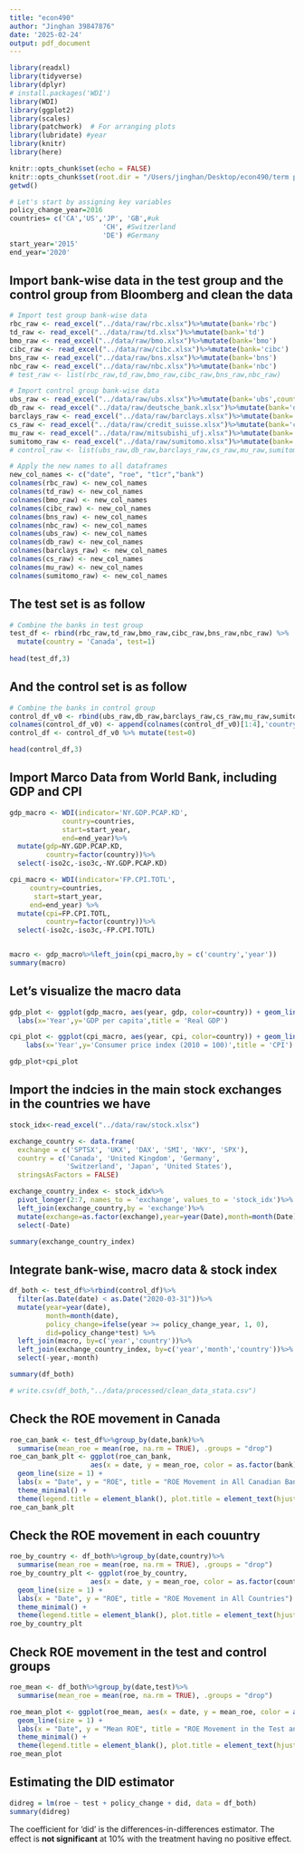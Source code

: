```yaml
---
title: "econ490"
author: "Jinghan 39847876"
date: '2025-02-24'
output: pdf_document
---
```



```r
library(readxl)
library(tidyverse)
library(dplyr)
# install.packages('WDI')
library(WDI)
library(ggplot2)
library(scales)
library(patchwork)  # For arranging plots
library(lubridate) #year
library(knitr)
library(here)
```

```r
knitr::opts_chunk$set(echo = FALSE)
knitr::opts_chunk$set(root.dir = "/Users/jinghan/Desktop/econ490/term paper/econ490 data prep/")
getwd()
```


```r
# Let's start by assigning key variables
policy_change_year=2016
countries= c('CA','US','JP', 'GB',#uk
                       'CH', #Switzerland
                       'DE') #Germany
start_year='2015'
end_year='2020'

```


## Import bank-wise data in the test group and the control group from Bloomberg and clean the data
```r

# Import test group bank-wise data
rbc_raw <- read_excel("../data/raw/rbc.xlsx")%>%mutate(bank='rbc')
td_raw <- read_excel("../data/raw/td.xlsx")%>%mutate(bank='td')
bmo_raw <- read_excel("../data/raw/bmo.xlsx")%>%mutate(bank='bmo')
cibc_raw <- read_excel("../data/raw/cibc.xlsx")%>%mutate(bank='cibc')
bns_raw <- read_excel("../data/raw/bns.xlsx")%>%mutate(bank='bns')
nbc_raw <- read_excel("../data/raw/nbc.xlsx")%>%mutate(bank='nbc')
# test_raw <- list(rbc_raw,td_raw,bmo_raw,cibc_raw,bns_raw,nbc_raw)

# Import control group bank-wise data
ubs_raw <- read_excel("../data/raw/ubs.xlsx")%>%mutate(bank='ubs',country='United States')
db_raw <- read_excel("../data/raw/deutsche_bank.xlsx")%>%mutate(bank='db',country='Germany')
barclays_raw <- read_excel("../data/raw/barclays.xlsx")%>%mutate(bank='barclays',country='United Kingdom')
cs_raw <- read_excel("../data/raw/credit_suisse.xlsx")%>%mutate(bank='cs',country='Switzerland')
mu_raw <- read_excel("../data/raw/mitsubishi_ufj.xlsx")%>%mutate(bank='mu',country='Japan')
sumitomo_raw <- read_excel("../data/raw/sumitomo.xlsx")%>%mutate(bank='sumitomo',country='Germany')
# control_raw <- list(ubs_raw,db_raw,barclays_raw,cs_raw,mu_raw,sumitomo_raw)

# Apply the new names to all dataframes
new_col_names <- c("date", "roe", "t1cr","bank")
colnames(rbc_raw) <- new_col_names
colnames(td_raw) <- new_col_names
colnames(bmo_raw) <- new_col_names
colnames(cibc_raw) <- new_col_names
colnames(bns_raw) <- new_col_names
colnames(nbc_raw) <- new_col_names
colnames(ubs_raw) <- new_col_names
colnames(db_raw) <- new_col_names
colnames(barclays_raw) <- new_col_names
colnames(cs_raw) <- new_col_names
colnames(mu_raw) <- new_col_names
colnames(sumitomo_raw) <- new_col_names
```

## The test set is as follow
```r
# Combine the banks in test group 
test_df <- rbind(rbc_raw,td_raw,bmo_raw,cibc_raw,bns_raw,nbc_raw) %>%
  mutate(country = 'Canada', test=1) 
  
head(test_df,3)
```

## And the control set is as follow
```r
# Combine the banks in control group 
control_df_v0 <- rbind(ubs_raw,db_raw,barclays_raw,cs_raw,mu_raw,sumitomo_raw) 
colnames(control_df_v0) <- append(colnames(control_df_v0)[1:4],'country')
control_df <- control_df_v0 %>% mutate(test=0)

head(control_df,3)
```

## Import Marco Data from World Bank, including GDP and CPI
```r
gdp_macro <- WDI(indicator='NY.GDP.PCAP.KD', 
             country=countries,
             start=start_year,
             end=end_year)%>%
  mutate(gdp=NY.GDP.PCAP.KD,
         country=factor(country))%>%
  select(-iso2c,-iso3c,-NY.GDP.PCAP.KD)

cpi_macro <- WDI(indicator='FP.CPI.TOTL',
     country=countries,
      start=start_year,
     end=end_year) %>%
  mutate(cpi=FP.CPI.TOTL,
         country=factor(country))%>%
  select(-iso2c,-iso3c,-FP.CPI.TOTL)


macro <- gdp_macro%>%left_join(cpi_macro,by = c('country','year'))
summary(macro)

```
## Let's visualize the macro data
```r
gdp_plot <- ggplot(gdp_macro, aes(year, gdp, color=country)) + geom_line() + 
  labs(x='Year',y='GDP per capita',title = 'Real GDP')

cpi_plot <- ggplot(cpi_macro, aes(year, cpi, color=country)) + geom_line() + 
    labs(x='Year',y='Consumer price index (2010 = 100)',title = 'CPI')

gdp_plot+cpi_plot
```

## Import the indcies in the main stock exchanges in the countries we have

```r
stock_idx<-read_excel("../data/raw/stock.xlsx")

exchange_country <- data.frame(
  exchange = c('SPTSX', 'UKX', 'DAX', 'SMI', 'NKY', 'SPX'),
  country = c('Canada', 'United Kingdom', 'Germany', 
              'Switzerland', 'Japan', 'United States'),
  stringsAsFactors = FALSE)

exchange_country_index <- stock_idx%>%
  pivot_longer(2:7, names_to = 'exchange', values_to = 'stock_idx')%>%
  left_join(exchange_country,by = 'exchange')%>%
  mutate(exchange=as.factor(exchange),year=year(Date),month=month(Date))%>%
  select(-Date)

summary(exchange_country_index)
```
## Integrate bank-wise, macro data & stock index
```r
df_both <- test_df%>%rbind(control_df)%>%
  filter(as.Date(date) < as.Date("2020-03-31"))%>%
  mutate(year=year(date), 
         month=month(date),
         policy_change=ifelse(year >= policy_change_year, 1, 0),
         did=policy_change*test) %>%
  left_join(macro, by=c('year','country'))%>%
  left_join(exchange_country_index, by=c('year','month','country'))%>%
  select(-year,-month)

summary(df_both)
```

```r
# write.csv(df_both,"../data/processed/clean_data_stata.csv")
```
## Check the ROE movement in Canada
```r
roe_can_bank <- test_df%>%group_by(date,bank)%>%
  summarise(mean_roe = mean(roe, na.rm = TRUE), .groups = "drop")
roe_can_bank_plt <- ggplot(roe_can_bank,
                    aes(x = date, y = mean_roe, color = as.factor(bank))) +
  geom_line(size = 1) + 
  labs(x = "Date", y = "ROE", title = "ROE Movement in All Canadian Banks") +
  theme_minimal() + 
  theme(legend.title = element_blank(), plot.title = element_text(hjust = 0.5))
roe_can_bank_plt
```

## Check the ROE movement in each couuntry
```r
roe_by_country <- df_both%>%group_by(date,country)%>%
  summarise(mean_roe = mean(roe, na.rm = TRUE), .groups = "drop")
roe_by_country_plt <- ggplot(roe_by_country,
                    aes(x = date, y = mean_roe, color = as.factor(country))) +
  geom_line(size = 1) + 
  labs(x = "Date", y = "ROE", title = "ROE Movement in All Countries") +
  theme_minimal() + 
  theme(legend.title = element_blank(), plot.title = element_text(hjust = 0.5))
roe_by_country_plt
```


## Check ROE movement in the test and control groups
```r
roe_mean <- df_both%>%group_by(date,test)%>%
  summarise(mean_roe = mean(roe, na.rm = TRUE), .groups = "drop")

roe_mean_plot <- ggplot(roe_mean, aes(x = date, y = mean_roe, color = as.factor(test))) +
  geom_line(size = 1) + 
  labs(x = "Date", y = "Mean ROE", title = "ROE Movement in the Test and Control Group") +
  theme_minimal() + 
  theme(legend.title = element_blank(), plot.title = element_text(hjust = 0.5))
roe_mean_plot
```


## Estimating the DID estimator
```r
didreg = lm(roe ~ test + policy_change + did, data = df_both)
summary(didreg)
```
The coefficient for ‘did’ is the differences-in-differences
estimator. The effect is **not significant** at 10% with the treatment having
no positive effect.


